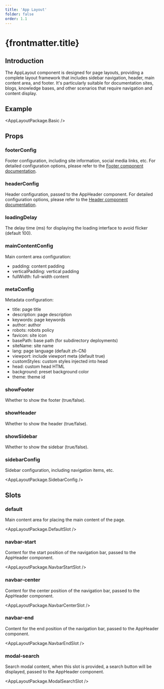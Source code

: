 ```yaml
---
title: 'App Layout'
folder: false
order: 1.1
---
```



# {frontmatter.title}

## Introduction

The AppLayout component is designed for page layouts, providing a complete layout framework that includes sidebar navigation, header, main content area, and footer. It's particularly suitable for documentation sites, blogs, knowledge bases, and other scenarios that require navigation and content display.

## Example

<AppLayoutPackage.Basic />

## Props

### footerConfig

Footer configuration, including site information, social media links, etc. For detailed configuration options, please refer to the [Footer component documentation](/en/manuals/components/footer).

### headerConfig

Header configuration, passed to the AppHeader component. For detailed configuration options, please refer to the [Header component documentation](/en/manuals/components/header).

### loadingDelay

The delay time (ms) for displaying the loading interface to avoid flicker (default 100).

### mainContentConfig

Main content area configuration:

- padding: content padding
- verticalPadding: vertical padding
- fullWidth: full-width content

### metaConfig

Metadata configuration:

- title: page title
- description: page description
- keywords: page keywords
- author: author
- robots: robots policy
- favicon: site icon
- basePath: base path (for subdirectory deployments)
- siteName: site name
- lang: page language (default zh-CN)
- viewport: include viewport meta (default true)
- customStyles: custom styles injected into head
- head: custom head HTML
- background: preset background color
- theme: theme id

### showFooter

Whether to show the footer (true/false).

### showHeader

Whether to show the header (true/false).

### showSidebar

Whether to show the sidebar (true/false).

### sidebarConfig

Sidebar configuration, including navigation items, etc.

<AppLayoutPackage.SidebarConfig />

## Slots

### default

Main content area for placing the main content of the page.

<AppLayoutPackage.DefaultSlot />

### navbar-start

Content for the start position of the navigation bar, passed to the AppHeader component.

<AppLayoutPackage.NavbarStartSlot />

### navbar-center

Content for the center position of the navigation bar, passed to the AppHeader component.

<AppLayoutPackage.NavbarCenterSlot />

### navbar-end

Content for the end position of the navigation bar, passed to the AppHeader component.

<AppLayoutPackage.NavbarEndSlot />

### modal-search

Search modal content, when this slot is provided, a search button will be displayed, passed to the AppHeader component.

<AppLayoutPackage.ModalSearchSlot />
